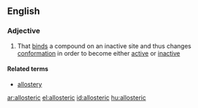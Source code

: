 ==English==

===Adjective===
{{en-adj}}

#{{context|biochemistry|of an enzyme}} That [[bind]]s a compound on an inactive site and thus changes [[conformation]] in order to become either [[active]] or [[inactive]]

====Related terms====
*[[allostery]]

{{anagrams:en/aceillorst}}
[[ar:allosteric]]
[[el:allosteric]]
[[id:allosteric]]
[[hu:allosteric]]